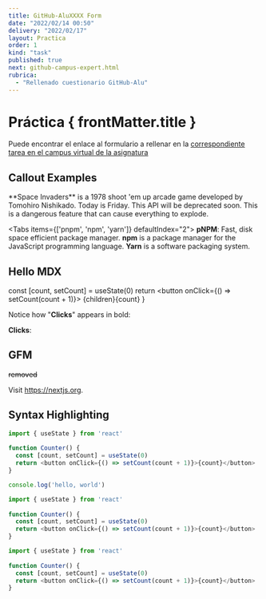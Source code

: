 ```yaml
---
title: GitHub-AluXXXX Form
date: "2022/02/14 00:50"
delivery: "2022/02/17"
layout: Practica
order: 1
kind: "task"
published: true
next: github-campus-expert.html
rubrica:
  - "Rellenado cuestionario GitHub-Alu"
---
```



# Práctica  { frontMatter.title }

Puede encontrar el enlace al formulario a rellenar en la 
[correspondiente tarea en el campus virtual de la asignatura](https://campusingenieriaytecnologia2122.ull.es/mod/assign/view.php?id=21205&forceview=1)

## Callout Examples

 
<Callout emoji="👾">
  **Space Invaders** is a 1978 shoot 'em up arcade game developed by Tomohiro
  Nishikado.
</Callout>


<Callout type="info" emoji="ℹ️">
  Today is Friday.
</Callout>

 
<Callout type="warning" emoji="⚠️">
  This API will be deprecated soon.
</Callout>


<Callout type="error" emoji="️🚫">
  This is a dangerous feature that can cause everything to explode.
</Callout>


 
<Tabs items={['pnpm', 'npm', 'yarn']} defaultIndex="2">
  <Tab>
    **pNPM**: Fast, disk space efficient package manager.
  </Tab>
  <Tab>
    **npm** is a package manager for the JavaScript programming language.
  </Tab>
  <Tab>
    **Yarn** is a software packaging system.
  </Tab>
</Tabs>

## Hello MDX
 
 
  const [count, setCount] = useState(0)
  return <button onClick={() => setCount(count + 1)}>
    {children}{count}
  </button>
}
 
 Notice how "**Clicks**" appears in bold:

<Counter>**Clicks**: </Counter>

## GFM
~~removed~~


Visit https://nextjs.org.

## Syntax Highlighting

```js {1,4-5}
import { useState } from 'react'
 
function Counter() {
  const [count, setCount] = useState(0)
  return <button onClick={() => setCount(count + 1)}>{count}</button>
}
```


```js copy
console.log('hello, world')
```

```js showLineNumbers
import { useState } from 'react'
 
function Counter() {
  const [count, setCount] = useState(0)
  return <button onClick={() => setCount(count + 1)}>{count}</button>
}
```

```js /useState/
import { useState } from 'react'
 
function Counter() {
  const [count, setCount] = useState(0)
  return <button onClick={() => setCount(count + 1)}>{count}</button>
}
```